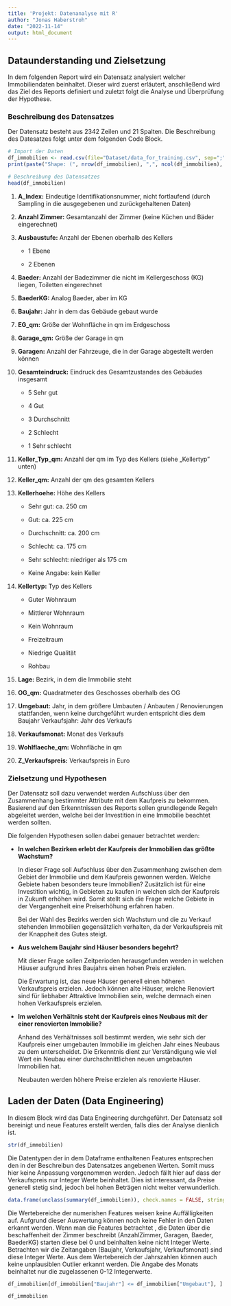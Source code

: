 ```yaml
---
title: 'Projekt: Datenanalyse mit R'
author: "Jonas Haberstroh"
date: "2022-11-14"
output: html_document
---
```


## Dataunderstanding und Zielsetzung

In dem folgenden Report wird ein Datensatz analysiert welcher Immobiliendaten beinhaltet. Dieser wird zuerst erläutert, anschließend wird das Ziel des Reports definiert und zuletzt folgt die Analyse und Überprüfung der Hypothese.

### Beschreibung des Datensatzes

Der Datensatz besteht aus 2342 Zeilen und 21 Spalten. Die Beschreibung des Datesatzes folgt unter dem folgenden Code Block.

```r
# Import der Daten 
df_immobilien <- read.csv(file="Dataset/data_for_training.csv", sep=";")
print(paste("Shape: (", nrow(df_immobilien), ",", ncol(df_immobilien), ")"))
```

```r
# Beschreibung des Datensatzes
head(df_immobilien)
```

1.  **A_Index:** Eindeutige Identifikationsnummer, nicht fortlaufend (durch Sampling in die ausgegebenen und zurückgehaltenen Daten)

2.  **Anzahl Zimmer:** Gesamtanzahl der Zimmer (keine Küchen und Bäder eingerechnet)

3.  **Ausbaustufe:** Anzahl der Ebenen oberhalb des Kellers

    -   1 Ebene

    -   2 Ebenen

4.  **Baeder:** Anzahl der Badezimmer die nicht im Kellergeschoss (KG) liegen, Toiletten eingerechnet

5.  **BaederKG:** Analog Baeder, aber im KG

6.  **Baujahr:** Jahr in dem das Gebäude gebaut wurde

7.  **EG_qm:** Größe der Wohnfläche in qm im Erdgeschoss

8.  **Garage_qm:** Größe der Garage in qm

9.  **Garagen:** Anzahl der Fahrzeuge, die in der Garage abgestellt werden können

10. **Gesamteindruck:** Eindruck des Gesamtzustandes des Gebäudes insgesamt

    -   5 Sehr gut

    -   4 Gut

    -   3 Durchschnitt

    -   2 Schlecht

    -   1 Sehr schlecht

11. **Keller_Typ_qm:** Anzahl der qm im Typ des Kellers (siehe „Kellertyp" unten)

12. **Keller_qm:** Anzahl der qm des gesamten Kellers

13. **Kellerhoehe:** Höhe des Kellers

    -   Sehr gut: ca. 250 cm

    -   Gut: ca. 225 cm

    -   Durchschnitt: ca. 200 cm

    -   Schlecht: ca. 175 cm

    -   Sehr schlecht: niedriger als 175 cm

    -   Keine Angabe: kein Keller

14. **Kellertyp:** Typ des Kellers

    -   Guter Wohnraum

    -   Mittlerer Wohnraum

    -   Kein Wohnraum

    -   Freizeitraum

    -   Niedrige Qualität

    -   Rohbau

15. **Lage:** Bezirk, in dem die Immobilie steht

16. **OG_qm:** Quadratmeter des Geschosses oberhalb des OG

17. **Umgebaut:** Jahr, in dem größere Umbauten / Anbauten / Renovierungen stattfanden, wenn keine durchgeführt wurden entspricht dies dem Baujahr Verkaufsjahr: Jahr des Verkaufs

18. **Verkaufsmonat:** Monat des Verkaufs

19. **Wohlflaeche_qm:** Wohnfläche in qm

20. **Z_Verkaufspreis:** Verkaufspreis in Euro

### Zielsetzung und Hypothesen

Der Datensatz soll dazu verwendet werden Aufschluss über den Zusammenhang bestimmter Attribute mit dem Kaufpreis zu bekommen. Basierend auf den Erkenntnissen des Reports sollen grundlegende Regeln abgeleitet werden, welche bei der Investition in eine Immobilie beachtet werden sollten.

Die folgenden Hypothesen sollen dabei genauer betrachtet werden:

-   **In welchen Bezirken erlebt der Kaufpreis der Immobilien das größte Wachstum?**

    In dieser Frage soll Aufschluss über den Zusammenhang zwischen dem Gebiet der Immobilie und dem Kaufpreis gewonnen werden. Welche Gebiete haben besonders teure Immobilien? Zusätzlich ist für eine Investition wichtig, in Gebieten zu kaufen in welchen sich der Kaufpreis in Zukunft erhöhen wird. Somit stellt sich die Frage welche Gebiete in der Vergangenheit eine Preiserhöhung erfahren haben.

    Bei der Wahl des Bezirks werden sich Wachstum und die zu Verkauf stehenden Immobilien gegensätzlich verhalten, da der Verkaufspreis mit der Knappheit des Gutes steigt.

-   **Aus welchem Baujahr sind Häuser besonders begehrt?**

    Mit dieser Frage sollen Zeitperioden herausgefunden werden in welchen Häuser aufgrund ihres Baujahrs einen hohen Preis erzielen.

    Die Erwartung ist, das neue Häuser generell einen höheren Verkaufspreis erzielen. Jedoch können alte Häuser, welche Renoviert sind für liebhaber Attraktive Immobilien sein, welche demnach einen hohen Verkaufspreis erzielen.

-   **Im welchen Verhältnis steht der Kaufpreis eines Neubaus mit der einer renovierten Immobilie?**

    Anhand des Verhältnisses soll bestimmt werden, wie sehr sich der Kaufpreis einer umgebauten Immobilie im gleichen Jahr eines Neubaus zu dem unterscheidet. Die Erkenntnis dient zur Verständigung wie viel Wert ein Neubau einer durchschnittlichen neuen umgebauten Immobilien hat.

    Neubauten werden höhere Preise erzielen als renovierte Häuser.

## Laden der Daten (Data Engineering)

In diesem Block wird das Data Engineering durchgeführt. Der Datensatz soll bereinigt und neue Features erstellt werden, falls dies der Analyse dienlich ist.

```r
str(df_immobilien)
```

Die Datentypen der in dem Dataframe enthaltenen Features entsprechen den in der Beschreibun des Datensatzes angebenen Werten. Somit muss hier keine Anpassung vorgenommen werden. Jedoch fällt hier auf dass der Verkaufspreis nur Integer Werte beinhaltet. Dies ist interessant, da Preise generell stetig sind, jedoch bei hohen Beträgen nicht weiter verwunderlich.

```r
data.frame(unclass(summary(df_immobilien)), check.names = FALSE, stringsAsFactors = FALSE)
```

Die Wertebereiche der numerishen Features weisen keine Auffälligkeiten auf. Aufgrund dieser Auswertung können noch keine Fehler in den Daten erkannt werden. Wenn man die Features betrachtet , die Daten über die beschaffenheit der Zimmer beschreibt (AnzahlZimmer, Garagen, Baeder, BaederKG) starten diese bei 0 und beinhalten keine nicht Integer Werte. Betrachten wir die Zeitangaben (Baujahr, Verkaufsjahr, Verkaufsmonat) sind diese Integer Werte. Aus dem Wertebereich der Jahrszahlen können auch keine unplausiblen Outlier erkannt werden. Die Angabe des Monats beinhaltet nur die zugelassenen 0-12 Integerwerte.

```r
df_immobilien[df_immobilien["Baujahr"] <= df_immobilien["Umgebaut"], ]
```

```r
df_immobilien
```
